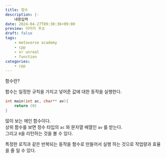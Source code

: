 ```yaml
---
title: 함수
description: |-
    내용입력
date: 2024-04-27T09:30:36+09:00
preview: 이미지 주소
draft: false
tags:
    - metaverse academy
    - cpp
    - xr unreal
    - function
categories:
    - cpp
---
```


함수란?

함수는 일정한 규칙을 가지고 넣어준 값에 대한 동작을 실행한다.

```cpp
int main(int ac, char** av){
    return (0)
}
```

많이 보는 메인 함수이다.\
상위 함수를 보면 정수 타입의 ```ac``` 와 문자열 배열인 ```av``` 를 받는다.\
그리고 ```0```을 리턴하는 것을 볼 수 있다.

특정한 로직과 같은 반복되는 동작을 함수로 만들어서 실행 하는 것으로 작업량과 효율을 줄 일 수 있다.
